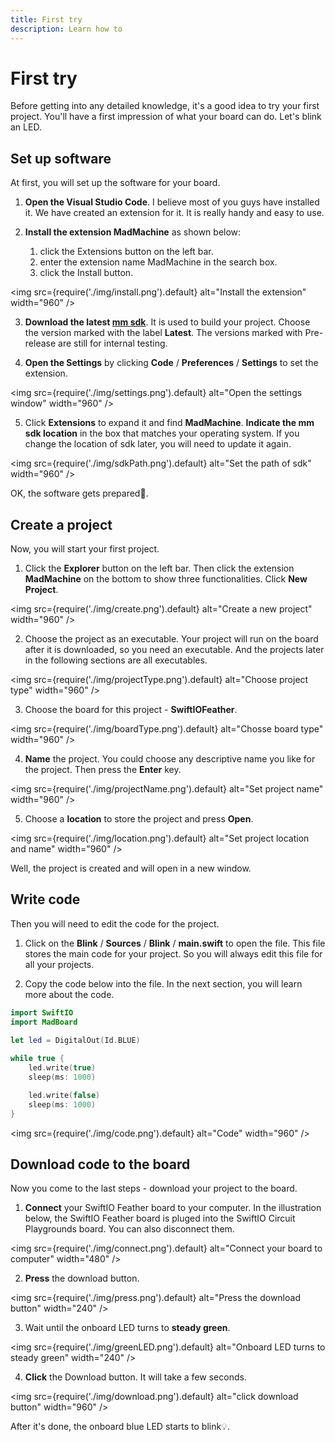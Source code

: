 ```yaml
---
title: First try
description: Learn how to
---
```


# First try

Before getting into any detailed knowledge, it's a good idea to try your first project. You'll have a first impression of what your board can do. Let's blink an LED. 

## Set up software 

At first, you will set up the software for your board.

1. **Open the Visual Studio Code**. I believe most of you guys have installed it. We have created an extension for it. It is really handy and easy to use.

2. **Install the extension MadMachine** as shown below:
    1. click the Extensions button on the left bar.
    2. enter the extension name MadMachine in the search box.
    3. click the Install button.

<img
  src={require('./img/install.png').default}
  alt="Install the extension" width="960"
/>

3. **Download the latest [mm sdk](https://github.com/madmachineio/mm-sdk/releases)**. It is used to build your project. Choose the version marked with the label **Latest**. The versions marked with Pre-release are still for internal testing.

4. **Open the Settings** by clicking **Code** / **Preferences** / **Settings** to set the extension.

<img
  src={require('./img/settings.png').default}
  alt="Open the settings window" width="960"
/>


5. Click **Extensions** to expand it and find **MadMachine**. **Indicate the mm sdk location** in the box that matches your operating system. If you change the location of sdk later, you will need to update it again. 

<img
  src={require('./img/sdkPath.png').default}
  alt="Set the path of sdk" width="960"
/>

OK, the software gets prepared👏.

## Create a project

Now, you will start your first project.

1. Click the **Explorer** button on the left bar. Then click the extension **MadMachine** on the bottom to show three functionalities. Click **New Project**.

<img
  src={require('./img/create.png').default}
  alt="Create a new project" width="960"
/>

2. Choose the project as an executable. Your project will run on the board after it is downloaded, so you need an executable. And the projects later in the following sections are all executables.

<img
  src={require('./img/projectType.png').default}
  alt="Choose project type" width="960"
/>


3. Choose the board for this project - **SwiftIOFeather**.

<img
  src={require('./img/boardType.png').default}
  alt="Chosse board type" width="960"
/>

4. **Name** the project. You could choose any descriptive name you like for the project. Then press the **Enter** key.

<img
  src={require('./img/projectName.png').default}
  alt="Set project name" width="960"
/>

5. Choose a **location** to store the project and press **Open**.

<img
  src={require('./img/location.png').default}
  alt="Set project location and name" width="960"
/>

Well, the project is created and will open in a new window.

## Write code

Then you will need to edit the code for the project. 

1. Click on the **Blink** / **Sources** / **Blink** / **main.swift** to open the file. This file stores the main code for your project. So you will always edit this file for all your projects.

2. Copy the code below into the file. In the next section, you will learn more about the code.

```swift
import SwiftIO
import MadBoard

let led = DigitalOut(Id.BLUE)
​
while true {
    led.write(true)
    sleep(ms: 1000)

    led.write(false)
    sleep(ms: 1000)
}
```

<img
  src={require('./img/code.png').default}
  alt="Code" width="960"
/>

## Download code to the board

Now you come to the last steps - download your project to the board.

1. **Connect** your SwiftIO Feather board to your computer. In the illustration below, the SwiftIO Feather board is pluged into the SwiftIO Circuit Playgrounds board. You can also disconnect them. 

<img
  src={require('./img/connect.png').default}
  alt="Connect your board to computer" width="480"
/>

2. **Press** the download button.

<img
  src={require('./img/press.png').default}
  alt="Press the download button" width="240"
/>

3. Wait until the onboard LED turns to **steady green**.

<img
  src={require('./img/greenLED.png').default}
  alt="Onboard LED turns to steady green" width="240"
/>

4. **Click** the Download button. It will take a few seconds.

<img
  src={require('./img/download.png').default}
  alt="click download button" width="960"
/>

After it's done, the onboard blue LED starts to blink💡.